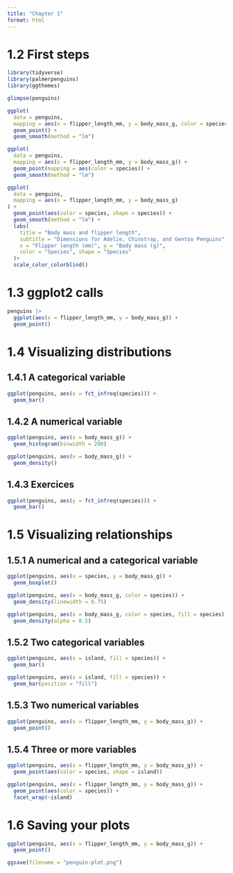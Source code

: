 ```yaml
---
title: "Chapter 1"
format: html
---
```


# 1.2 First steps
```r
library(tidyverse)
library(palmerpenguins)
library(ggthemes)
```

```r
glimpse(penguins)

ggplot(
  data = penguins,
  mapping = aes(x = flipper_length_mm, y = body_mass_g, color = species)) +
  geom_point() +
  geom_smooth(method = "lm")

ggplot(
  data = penguins,
  mapping = aes(x = flipper_length_mm, y = body_mass_g)) +
  geom_point(mapping = aes(color = species)) +
  geom_smooth(method = "lm")
```

```r
ggplot(
  data = penguins,
  mapping = aes(x = flipper_length_mm, y = body_mass_g)
) +
  geom_point(aes(color = species, shape = species)) +
  geom_smooth(method = "lm") +
  labs(
    title = "Body mass and flipper length",
    subtitle = "Dimensions for Adelie, Chinstrap, and Gentoo Penguins",
    x = "Flipper length (mm)", y = "Body mass (g)",
    color = "Species", shape = "Species"
  )+
  scale_color_colorblind()
```

# 1.3 ggplot2 calls
```r
penguins |>
  ggplot(aes(x = flipper_length_mm, y = body_mass_g)) +
  geom_point()
```

# 1.4 Visualizing distributions
## 1.4.1 A categorical variable
```r
ggplot(penguins, aes(x = fct_infreq(species))) +
  geom_bar()
```

## 1.4.2 A numerical variable
```r
ggplot(penguins, aes(x = body_mass_g)) +
  geom_histogram(binwidth = 200)

ggplot(penguins, aes(x = body_mass_g)) +
  geom_density()
```

## 1.4.3 Exercices
```r
ggplot(penguins, aes(y = fct_infreq(species))) +
  geom_bar()
```

# 1.5 Visualizing relationships
## 1.5.1 A numerical and a categorical variable
```r
ggplot(penguins, aes(x = species, y = body_mass_g)) +
  geom_boxplot()

ggplot(penguins, aes(x = body_mass_g, color = species)) +
  geom_density(linewidth = 0.75)

ggplot(penguins, aes(x = body_mass_g, color = species, fill = species)) +
  geom_density(alpha = 0.5)
```

## 1.5.2 Two categorical variables
```r
ggplot(penguins, aes(x = island, fill = species)) +
  geom_bar()

ggplot(penguins, aes(x = island, fill = species)) +
  geom_bar(position = "fill")
```

## 1.5.3 Two numerical variables
```r
ggplot(penguins, aes(x = flipper_length_mm, y = body_mass_g)) +
  geom_point()
```

## 1.5.4 Three or more variables
```r
ggplot(penguins, aes(x = flipper_length_mm, y = body_mass_g)) +
  geom_point(aes(color = species, shape = island))

ggplot(penguins, aes(x = flipper_length_mm, y = body_mass_g)) +
  geom_point(aes(color = species)) +
  facet_wrap(~island)
```

# 1.6 Saving your plots
```r
ggplot(penguins, aes(x = flipper_length_mm, y = body_mass_g)) +
  geom_point()

ggsave(filename = "penguin-plot.png")
```

